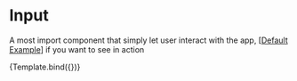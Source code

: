 


<Meta title="Components/Input" />

# Input

A most import component that simply let user interact with the app, [[Default Example](/docs/components-input-example--default)] if you want to see in action


<Story name="Introduction" args={{}}>
  {Template.bind({})}
</Story>
